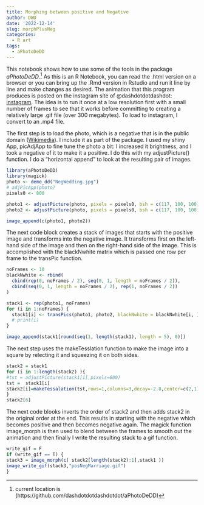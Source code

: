 ```yaml
---
title: Morphing between positive and Negative
author: DWD
date: '2022-12-14'
slug: morphPlusNeg
categories:
  - R art
tags:
  - aPhotoDeDD
---
```


This notebook shows how to use some of the tools in the package _aPhotoDeDD_.^[current location is (https://github.com/dashdotdotdashdotdot/aPhotoDeDD)] As this is an R Notebook, you can read the .html version on a browser or you can bring up the .Rmd version in Rstudio and run it line by line and make changes as desired. The animation that this program produces is posted on the instagram site of @dashdotdotdashdot: [instagram](https://www.instagram.com/p/CmCN8AhuJXl/).  The idea is to run it once at a low resolution first with a small number of frames to see that it works before committing to creating  a relatively large .gif file (over 300 megabytes).  To load to instagram, I convert to an .mp4 file.

The first step is to load the photo, which is a negative that is in the public domain ([Wikimedia](https://commons.wikimedia.org/wiki/File:Portrait_of_a_bride_and_groom_(AM_75371-2).jpg)).  I include it as part of the package.  I used my shiny App, picAdjApp to fine tune the photo a bit: I increased it brightness, and I took a negative of it to make it a positive.  I do this with my adjustPicture() function.  I do a "horizontal append" to look at the resulting pair of images.

```r
library(aPhotoDeDD)
library(magick)
photo <- demo_dd("NegWedding.jpg")
# adjPicApp(photo)
pixels0 <- 800

photo1 <- adjustPicture(photo, pixels = pixels0, bsh = c(117, 100, 100), return = 0, imageNegate = FALSE)
photo2 <- adjustPicture(photo, pixels = pixels0, bsh = c(117, 100, 100), return = 0, imageNegate = TRUE)

image_append(c(photo1, photo2))

```

The next code block creates a stack of images that starts with the positive image and transforms into the negative image.  It transforms first on the left-hand side of the image and then on the right-hand side of the image. This is accomplished with the blackNwhite matrix which is passed one row per frame to the transPic function.  


```r
noFrames <- 10
blackNwhite <- rbind(
  cbind(rep(0, noFrames / 2), seq(0, 1, length = noFrames / 2)),
  cbind(seq(0, 1, length = noFrames / 2), rep(1, noFrames / 2))
)

stack1 <- rep(photo1, noFrames)
for (i in 1:noFrames) {
  stack1[i] <- transPics(photo1, photo2, blackNwhite = blackNwhite[i, ])
  # print(i)
}

image_append(stack1[round(seq(1, length(stack1), length = 5), 0)])
```

The next step uses the makeTesslation function to make the image into a square by relecting it and squeezing it on both sides.


```r
stack2 = stack1
for (i in 1:length(stack2) ){
#tst = adjustPicture(stack1[i],pixels=600)
tst =  stack1[i]
stack2[i]=makeTessalation(tst,rows=1,columns=3,decay=-2.8,center=c(2,1),option=1)
}
stack2[6]
```


The next code blooks inverts the order of stack2 and then adds stack2 in the original order at the end.  This results in starting with the negative which becomes positive and then becomes negative again.  The magick function image_morph is then used to blend between the frames to smooth out the animation and then finally I write the resulting stack to a gif function.

```r
write_gif = F
if (write_gif == T) {
stack3 = image_morph(c( stack2[length(stack2):1],stack1 ))
image_write_gif(stack3,"posNegMarriage.gif")
}
```

